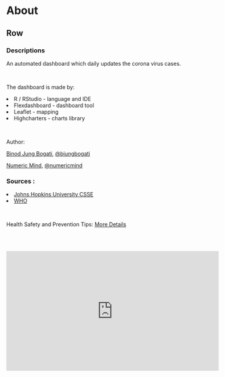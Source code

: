 About
===================================== 

Row 
-----------------------------------------------------------------------

### Descriptions

An automated dashboard which daily updates the corona virus cases. 

<br>

The dashboard is made by:

<li>R / RStudio - language and IDE</li>
<li>Flexdashboard - dashboard tool</li> 
<li>Leaflet - mapping</li> 
<li>Highcharters - charts library</li>

<br>

Author: 

<a href="http://linkedin.com/in/bjungbogati">Binod Jung Bogati</a>, <a href="http://twitter.com/bjungbogati">@bjungbogati</a>

<a href="https://www.linkedin.com/company/numericmind/">Numeric Mind</a>, <a href="http://twitter.com/numericmind">@numericmind</a>


### Sources : 

<li><a href="https://github.com/CSSEGISandData/COVID-19">Johns Hopkins University CSSE</a></li>
<li><a href="https://www.who.int/health-topics/coronavirus"> WHO</a></li>

<br>

Health Safety and Prevention Tips:  <a href="https://www.who.int/emergencies/diseases/novel-coronavirus-2019/advice-for-public"> More Details</a>

<br><br>

<iframe width="560" height="315" src="https://www.youtube.com/embed/6Ooz1GZsQ70" frameborder="0" allow="accelerometer; autoplay; encrypted-media; gyroscope; picture-in-picture" allowfullscreen></iframe>


